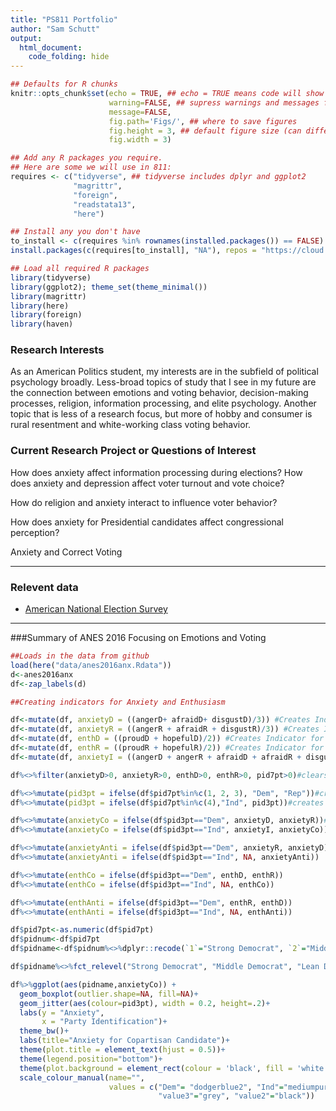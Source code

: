```yaml
---
title: "PS811 Portfolio"
author: "Sam Schutt"
output:
  html_document:
    code_folding: hide
---
```

```r
## Defaults for R chunks
knitr::opts_chunk$set(echo = TRUE, ## echo = TRUE means code will show
                      warning=FALSE, ## supress warnings and messages from R
                      message=FALSE,
                      fig.path='Figs/', ## where to save figures
                      fig.height = 3, ## default figure size (can differ in each chunk)
                      fig.width = 3)

## Add any R packages you require. 
## Here are some we will use in 811:
requires <- c("tidyverse", ## tidyverse includes dplyr and ggplot2
              "magrittr",
              "foreign",
              "readstata13",
              "here")

## Install any you don't have
to_install <- c(requires %in% rownames(installed.packages()) == FALSE)
install.packages(c(requires[to_install], "NA"), repos = "https://cloud.r-project.org/" )

## Load all required R packages
library(tidyverse)
library(ggplot2); theme_set(theme_minimal())
library(magrittr)
library(here)
library(foreign)
library(haven)
```
<!-- The above header sets everything up. -->




<!-- Replace the below with bit about you. -->
### Research Interests
As an American Politics student, my interests are in the subfield of political psychology broadly. Less-broad topics of study that I see in my future are the connection between emotions and voting behavior, decision-making processes, religion, information processing, and elite psychology. Another topic that is less of a research focus, but more of hobby and consumer is rural resentment and white-working class voting behavior. 

### Current Research Project or Questions of Interest
How does anxiety affect information processing during elections? How does anxiety and depression affect voter turnout and vote choice? 

How do religion and anxiety interact to influence voter behavior?

How does anxiety for Presidential candidates affect congressional perception?

Anxiety and Correct Voting 

---

### Relevent data

- [American National Election Survey](https://electionstudies.org/)


---

###Summary of ANES 2016 Focusing on Emotions and Voting
```r
##Loads in the data from github
load(here("data/anes2016anx.Rdata"))
d<-anes2016anx
df<-zap_labels(d)
```



```r
##Creating indicators for Anxiety and Enthusiasm

df<-mutate(df, anxietyD = ((angerD+ afraidD+ disgustD)/3)) #Creates Indicator for Respondent's Anxiety for the Democratic Candidate
df<-mutate(df, anxietyR = ((angerR + afraidR + disgustR)/3)) #Creates Indicator for Respondent's Anxiety for the Republican Candidate
df<-mutate(df, enthD = ((proudD + hopefulD)/2)) #Creates Indicator for Respondent's Enthusiasm for the Democratic Candidate
df<-mutate(df, enthR = ((proudR + hopefulR)/2)) #Creates Indicator for Respondent's Enthusiasm for the Republican Candidate
df<-mutate(df, anxietyI = ((angerD + angerR + afraidD + afraidR + disgustD +disgustD)/6)) #Creates indicator for Repondents Anxiety for combined

```

```r

df%<>%filter(anxietyD>0, anxietyR>0, enthD>0, enthR>0, pid7pt>0)#clears out non-responses

df%<>%mutate(pid3pt = ifelse(df$pid7pt%in%c(1, 2, 3), "Dem", "Rep"))#creates 3 point party id variable
df%<>%mutate(pid3pt = ifelse(df$pid7pt%in%c(4),"Ind", pid3pt))#creates label for indep

df%<>%mutate(anxietyCo = ifelse(df$pid3pt=="Dem", anxietyD, anxietyR))#Set anxiety for co partisans for Dems/Reps unidimension scale (70 anxiety for Clinton by Dem=70 Anxiety for Trump by rep)
df%<>%mutate(anxietyCo = ifelse(df$pid3pt=="Ind", anxietyI, anxietyCo))#Sets Independent anxiety NA for copartisans so na.omit rids

df%<>%mutate(anxietyAnti = ifelse(df$pid3pt=="Dem", anxietyR, anxietyD))
df%<>%mutate(anxietyAnti = ifelse(df$pid3pt=="Ind", NA, anxietyAnti))

df%<>%mutate(enthCo = ifelse(df$pid3pt=="Dem", enthD, enthR))
df%<>%mutate(enthCo = ifelse(df$pid3pt=="Ind", NA, enthCo))

df%<>%mutate(enthAnti = ifelse(df$pid3pt=="Dem", enthR, enthD))
df%<>%mutate(enthAnti = ifelse(df$pid3pt=="Ind", NA, enthAnti))

df$pid7pt<-as.numeric(df$pid7pt)
df$pidnum<-df$pid7pt
df$pidname<-df$pidnum%<>%dplyr::recode(`1`="Strong Democrat", `2`="Middle Democrat", `3`="Lean Democrat", `4`="Independent", `5`="Lean Republican", `6`="Middle Republican", `7`="Strong Republican")

df$pidname%<>%fct_relevel("Strong Democrat", "Middle Democrat", "Lean Democrat", "Independent", "Lean Republican", "Middle Republican", "Strong Republican")

```

```r
df%>%ggplot(aes(pidname,anxietyCo)) +
  geom_boxplot(outlier.shape=NA, fill=NA)+
  geom_jitter(aes(colour=pid3pt), width = 0.2, height=.2)+
  labs(y = "Anxiety",
       x = "Party Identification")+ 
  theme_bw()+
  labs(title="Anxiety for Copartisan Candidate")+
  theme(plot.title = element_text(hjust = 0.5))+
  theme(legend.position="bottom")+
  theme(plot.background = element_rect(colour = 'black', fill = 'white', size = 3, linetype='solid'))+
  scale_colour_manual(name="",  
                      values = c("Dem"= "dodgerblue2", "Ind"="mediumpurple3", "Rep"="red3",
                                 "value3"="grey", "value2"="black"))
```